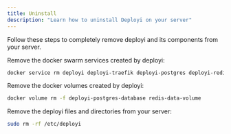 ```yaml
---
title: Uninstall
description: "Learn how to uninstall Deployi on your server"
---
```



Follow these steps to completely remove deployi and its components from your server.

<Steps>
<Step>
Remove the docker swarm services created by deployi:

   ```bash
   docker service rm deployi deployi-traefik deployi-postgres deployi-redis
   ```
 
</Step>
 
<Step>
 
Remove the docker volumes created by deployi:

   ```bash
   docker volume rm -f deployi-postgres-database redis-data-volume
   ```
 
</Step>
 
<Step>

Remove the deployi files and directories from your server:

   ```bash
   sudo rm -rf /etc/deployi
   ```
 
</Step>
</Steps>